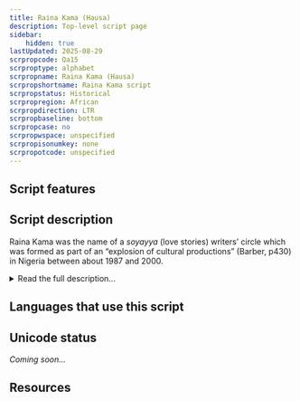 ```yaml
---
title: Raina Kama (Hausa)
description: Top-level script page
sidebar:
    hidden: true
lastUpdated: 2025-08-29
scrpropcode: Qa15
scrproptype: alphabet
scrpropname: Raina Kama (Hausa)
scrpropshortname: Raina Kama script
scrpropstatus: Historical
scrpropregion: African
scrpropdirection: LTR
scrpropbaseline: bottom
scrpropcase: no
scrpropwspace: unspecified
scrpropisonumkey: none
scrpropotcode: unspecified
---
```



## Script features

<ScriptInfo />

## Script description

Raina Kama was the name of a  _soyayya_ (love stories) writers’ circle which was formed as part of an “explosion of cultural productions” (Barber, p430) in Nigeria between about 1987 and 2000.

<details>
<summary>Read the full description...</summary>During this period, a number of young writers, possibly in response to a recent influx of Bollywood films and English-language romance novels, began producing _soyayya_ literature which was unlike previous genres of Hausa prose writing. These books tended to be no more than 100 pages and until the late 1990s were associated with particular writers’ circles to which the authors belonged.

Raina Kama was one of the main writers’ circles. They tended to write in the Arabic or the Latin scripts, but in an effort to strengthen Hausa culture, they also promoted the use of a new alphabetic orthography using signs that were unlike either Arabic or Latin characters. Some early texts published by Raina Kama included a few handwritten pages in this script, although it never became popular. The script is not believed to be in current use.

_This script is not currently recognized by the [ISO 15924 standard](http://www.unicode.org/iso15924/), but is included in ScriptSource for research purposes. If you have any information on this script, please add the information to this site. Your contributions can be a great help in refining and expanding the ISO 15924 standard. The [Script Encoding Initiative](http://www.linguistics.berkeley.edu/sei/) is working to support the inclusion of this script in the standard, and contributions here will support their efforts._
</details>

## Languages that use this script

<WsList script='Qa15' wsMax='5' />

## Unicode status

_Coming soon..._

## Resources

<ScriptResources detailSummary='seemore' />


